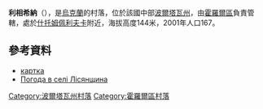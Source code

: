 {{coord|49|47|37|N|33|12|24|E|scale:100000_region:UA|display=title}}

'''利相希納'''（{{lang-uk|Лісянщина}}），是[[烏克蘭|烏克蘭]]的村落，位於該國中部[[波爾塔瓦州|波爾塔瓦州]]，由[[霍羅爾區|霍羅爾區]]負責管轄，處於[[什托姆佩利夫卡|什托姆佩利夫卡]]附近，海拔高度144米，2001年人口167。

==參考資料==
* [http://gska2.rada.gov.ua/pls/z7502/A005?rdat1=25.04.2009&rf7571=26785 картка]{{dead link|date=2017年11月 |bot=InternetArchiveBot |fix-attempted=yes }}
* [http://weather.in.ua/ua/poltavskaja/13677 Погода в селі Лісянщина] {{Wayback|url=http://weather.in.ua/ua/poltavskaja/13677 |date=20111219195129 }}

{{DEFAULTSORT:Лісянщина}}
[[Category:波爾塔瓦州村落|Category:波爾塔瓦州村落]]
[[Category:霍羅爾區村落|Category:霍羅爾區村落]]


{{Poltava-geo-stub}}